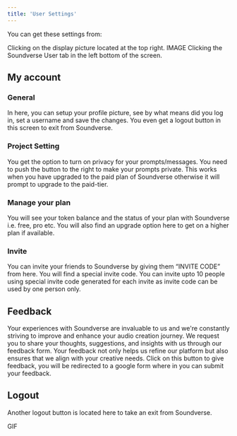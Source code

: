 ```yaml
---
title: 'User Settings'
---
```

You can get these settings from:

<Steps>
  <Step title="First Step">
    Clicking on the display picture located at the top right.
  </Step>
  IMAGE
  <Step title="Second Step">
   Clicking the Soundverse User tab in the left bottom of the screen.
  </Step>
</Steps>

## My account 

### General
In here, you can setup your profile picture, see by what means did you log in, set a username and save the changes. You even get a logout button in this screen to exit from Soundverse.
### Project Setting
You get the option to turn on privacy for your prompts/messages. You need to push the button to the right to make your prompts private. This works when you have upgraded to the paid plan of Soundverse otherwise it will prompt to upgrade to the paid-tier.
### Manage your plan
You will see your token balance and the status of your plan with Soundverse i.e. free, pro etc. You will also find an upgrade option here to get on a higher plan if available.
### Invite
You can invite your friends to Soundverse by giving them “INVITE CODE” from here. You will find a special invite code. You can invite upto 10 people using special invite code generated for each invite as invite code can be used by one person only.


## Feedback

Your experiences with Soundverse are invaluable to us and we're constantly striving to improve and enhance your audio creation journey. We request you to share your thoughts, suggestions, and insights with us through our feedback form. Your feedback not only helps us refine our platform but also ensures that we align with your creative needs. Click on this button to give feedback, you will be redirected to a google form where in you can submit your feedback.


## Logout

Another logout button is located here to take an exit from Soundverse.

GIF








